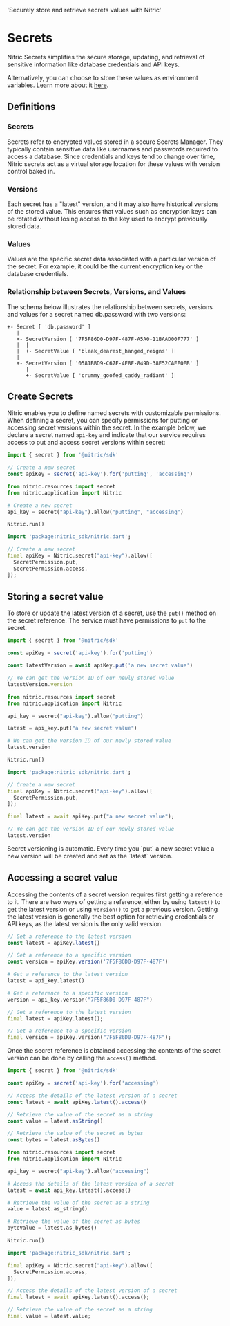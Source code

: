   'Securely store and retrieve secrets values with Nitric'

# Secrets

Nitric Secrets simplifies the secure storage, updating, and retrieval of sensitive information like database credentials and API keys.

Alternatively, you can choose to store these values as environment variables. Learn more about it [here](./assets/env).

## Definitions

### Secrets

Secrets refer to encrypted values stored in a secure Secrets Manager. They typically contain sensitive data like usernames and passwords required to access a database. Since credentials and keys tend to change over time, Nitric secrets act as a virtual storage location for these values with version control baked in.

### Versions

Each secret has a "latest" version, and it may also have historical versions of the stored value. This ensures that values such as encryption keys can be rotated without losing access to the key used to encrypt previously stored data.

### Values

Values are the specific secret data associated with a particular version of the secret. For example, it could be the current encryption key or the database credentials.

### Relationship between Secrets, Versions, and Values

The schema below illustrates the relationship between secrets, versions and values for a secret named db.password with two versions:

```
+- Secret [ 'db.password' ]
   |
   +- SecretVersion [ '7F5F86D0-D97F-487F-A5A0-11BAAD00F777' ]
   |  |
   |  +- SecretValue [ 'bleak_dearest_hanged_reigns' ]
   |
   +- SecretVersion [ '0581BBD9-C67F-4E8F-849D-38E52CAEE0EB' ]
      |
      +- SecretValue [ 'crummy_goofed_caddy_radiant' ]
```

## Create Secrets

Nitric enables you to define named secrets with customizable permissions. When defining a secret, you can specify permissions for putting or accessing secret versions within the secret. In the example below, we declare a secret named `api-key` and indicate that our service requires access to put and access secret versions within secret:

<CodeGroup>

```javascript
import { secret } from '@nitric/sdk'

// Create a new secret
const apiKey = secret('api-key').for('putting', 'accessing')
```

```python
from nitric.resources import secret
from nitric.application import Nitric

# Create a new secret
api_key = secret("api-key").allow("putting", "accessing")

Nitric.run()
```

```dart
import 'package:nitric_sdk/nitric.dart';

// Create a new secret
final apiKey = Nitric.secret("api-key").allow([
  SecretPermission.put,
  SecretPermission.access,
]);
```

</CodeGroup>

## Storing a secret value

To store or update the latest version of a secret, use the `put()` method on the secret reference. The service must have permissions to `put` to the secret.

<CodeGroup>

```javascript
import { secret } from '@nitric/sdk'

const apiKey = secret('api-key').for('putting')

const latestVersion = await apiKey.put('a new secret value')

// We can get the version ID of our newly stored value
latestVersion.version
```

```python
from nitric.resources import secret
from nitric.application import Nitric

api_key = secret("api-key").allow("putting")

latest = api_key.put("a new secret value")

# We can get the version ID of our newly stored value
latest.version

Nitric.run()
```

```dart
import 'package:nitric_sdk/nitric.dart';

// Create a new secret
final apiKey = Nitric.secret("api-key").allow([
  SecretPermission.put,
]);

final latest = await apiKey.put("a new secret value");

// We can get the version ID of our newly stored value
latest.version
```

</CodeGroup>

<Note>
  Secret versioning is automatic. Every time you `put` a new secret value a new
  version will be created and set as the `latest` version.
</Note>

## Accessing a secret value

Accessing the contents of a secret version requires first getting a reference to it. There are two ways of getting a reference, either by using `latest()` to get the latest version or using `version()` to get a previous version. Getting the latest version is generally the best option for retrieving credentials or API keys, as the latest version is the only valid version.

<CodeGroup>

```javascript
// Get a reference to the latest version
const latest = apiKey.latest()

// Get a reference to a specific version
const version = apiKey.version('7F5F86D0-D97F-487F')
```

```python
# Get a reference to the latest version
latest = api_key.latest()

# Get a reference to a specific version
version = api_key.version("7F5F86D0-D97F-487F")
```

```dart
// Get a reference to the latest version
final latest = apiKey.latest();

// Get a reference to a specific version
final version = apiKey.version("7F5F86D0-D97F-487F");
```

</CodeGroup>

Once the secret reference is obtained accessing the contents of the secret version can be done by calling the `access()` method.

<CodeGroup>

```javascript
import { secret } from '@nitric/sdk'

const apiKey = secret('api-key').for('accessing')

// Access the details of the latest version of a secret
const latest = await apiKey.latest().access()

// Retrieve the value of the secret as a string
const value = latest.asString()

// Retrieve the value of the secret as bytes
const bytes = latest.asBytes()
```

```python
from nitric.resources import secret
from nitric.application import Nitric

api_key = secret("api-key").allow("accessing")

# Access the details of the latest version of a secret
latest = await api_key.latest().access()

# Retrieve the value of the secret as a string
value = latest.as_string()

# Retrieve the value of the secret as bytes
byteValue = latest.as_bytes()

Nitric.run()
```

```dart
import 'package:nitric_sdk/nitric.dart';

final apiKey = Nitric.secret("api-key").allow([
  SecretPermission.access,
]);

// Access the details of the latest version of a secret
final latest = await apiKey.latest().access();

// Retrieve the value of the secret as a string
final value = latest.value;
```

</CodeGroup>
